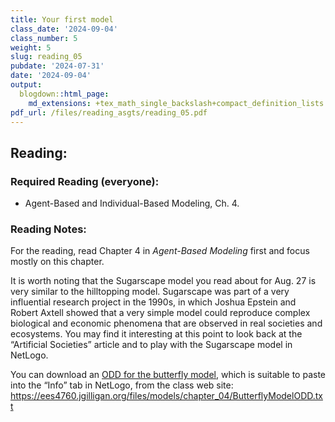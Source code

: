 ```yaml
---
title: Your first model
class_date: '2024-09-04'
class_number: 5
weight: 5
slug: reading_05
pubdate: '2024-07-31'
date: '2024-09-04'
output:
  blogdown::html_page:
    md_extensions: +tex_math_single_backslash+compact_definition_lists
pdf_url: /files/reading_asgts/reading_05.pdf
---
```

## Reading:

### Required Reading (everyone):

* Agent-Based and Individual-Based Modeling, Ch. 4.

### Reading Notes:

For the reading, read Chapter 4 in _Agent-Based Modeling_ first and focus mostly on this chapter. 

It is worth noting that the Sugarscape model you read about for Aug. 27 is very similar to the hilltopping model. Sugarscape was part of a very influential research project in the 1990s, in which Joshua Epstein and Robert Axtell showed that a very simple model could reproduce complex biological and economic phenomena that are observed in real societies and ecosystems. You may find it interesting at this point to look back at the "Artificial Societies" article and to play with the Sugarscape model in NetLogo.

You can download an [ODD for the butterfly model](/files/models/chapter_04/ButterflyModelODD.txt), which is suitable to paste into the "Info" tab in NetLogo, from the class web site: <https://ees4760.jgilligan.org/files/models/chapter_04/ButterflyModelODD.txt>
